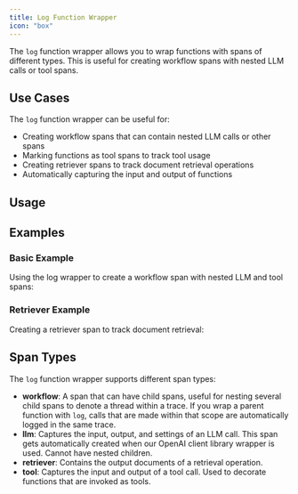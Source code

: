 ```yaml
---
title: Log Function Wrapper
icon: "box"
---
```



The `log` function wrapper allows you to wrap functions with spans of different types. This is useful for creating workflow spans with nested LLM calls or tool spans.

## Use Cases

The `log` function wrapper can be useful for:

- Creating workflow spans that can contain nested LLM calls or other spans
- Marking functions as tool spans to track tool usage
- Creating retriever spans to track document retrieval operations
- Automatically capturing the input and output of functions

## Usage

<CodeGroup>
<SnippetLogWrapperBasic />
</CodeGroup>

## Examples

### Basic Example

Using the log wrapper to create a workflow span with nested LLM and tool spans:

<CodeGroup>
<SnippetLogWrapperExample />
</CodeGroup>

### Retriever Example

Creating a retriever span to track document retrieval:

<CodeGroup>
<SnippetLogWrapperRetriever />
</CodeGroup>

## Span Types

The `log` function wrapper supports different span types:

- **workflow**: A span that can have child spans, useful for nesting several child spans to denote a thread within a trace. If you wrap a parent function with `log`, calls that are made within that scope are automatically logged in the same trace.
- **llm**: Captures the input, output, and settings of an LLM call. This span gets automatically created when our OpenAI client library wrapper is used. Cannot have nested children.
- **retriever**: Contains the output documents of a retrieval operation.
- **tool**: Captures the input and output of a tool call. Used to decorate functions that are invoked as tools.
